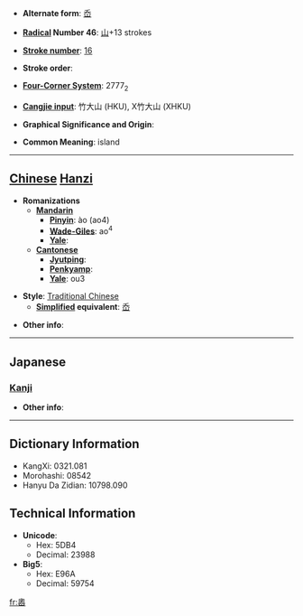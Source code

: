 * '''Alternate form''': [[岙]]

* '''[[Wiktionary:Chinese radical index| Radical]] Number 46''': [[Wiktionary:Chinese radical index 山|山]]+13 strokes

* '''[[Wiktionary:Chinese total strokes index|Stroke number]]''': [[Wiktionary:Chinese total strokes index 16|16]]

* '''Stroke order''': 

* '''[[Wiktionary:Chinese four corner index|Four-Corner System]]''': 2777<sub>2</sub>

* '''[[Wiktionary:Chinese Cangjie index|Cangjie input]]''': 竹大山 (HKU), X竹大山 (XHKU)

* '''Graphical Significance and Origin''': 

* '''Common Meaning''': island

----

== [[Chinese]] [[Hanzi]] ==

* '''Romanizations'''
** '''[[Mandarin]]'''
*** '''[[Pinyin]]''': ào (ao4)
*** '''[[Wade-Giles]]''': ao<sup>4</sup>
*** '''[[Yale]]''': 
** '''[[Cantonese]]'''
*** '''[[Jyutping]]''':
*** '''[[Penkyamp]]''': 
*** '''[[Yale]]''': ou3

* '''Style''': [[Traditional Chinese]] 
** '''[[Simplified Chinese|Simplified]] equivalent''': [[岙]]

* '''Other info''': 

----

==Japanese==
===[[Kanji]]===
{{kanji|on readings=[[あう]] (au), [[おう]] (ō), [[いく]] (iku)
|kun readings=[[おく]] (oku), [[くま]] (kuma)
}}

* '''Other info''':  

----

== Dictionary Information ==

* KangXi: 0321.081
* Morohashi: 08542
* Hanyu Da Zidian: 10798.090

== Technical Information ==

* '''Unicode''':
** Hex: 5DB4
** Decimal: 23988
* '''Big5''':
** Hex: E96A
** Decimal: 59754

[[fr:嶴]]